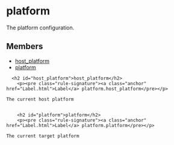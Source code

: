 <html devsite>
<head>
  <meta name="project_path" value="/_project.yaml">
  <meta name="book_path" value="/versions/6.1.0/_book.yaml">
</head>
<body>

<h1 class="page-title" id="modules.platform">platform</h1>

<!-- {% raw %} -->

The platform configuration.

<h2>Members</h2>
<ul>
    <li>
    <a href="#host_platform">host_platform</a>
  </li>
      <li>
    <a href="#platform">platform</a>
  </li>
  </ul>

      <h2 id="host_platform">host_platform</h2>
        <p><pre class="rule-signature"><a class="anchor" href="Label.html">Label</a> platform.host_platform</pre></p>

    The current host platform


        <h2 id="platform">platform</h2>
        <p><pre class="rule-signature"><a class="anchor" href="Label.html">Label</a> platform.platform</pre></p>

    The current target platform



</body>
</html>

<!-- {% endraw %} -->
